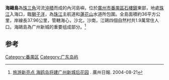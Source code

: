 '''海鷗島'''為[[珠三角|珠三角]]河流[[沖積|沖積]]而成的內河島嶼，位於[[廣州市|廣州市]][[番禺區|番禺區]][[石樓鎮|石樓鎮]]東部，地處[[珠江|珠江]]入海口，臨[[獅子洋|獅子洋]]，為[[珠江|珠江]]主航道和[[蓮花山_(廣州)|蓮花山]]水道所包圍。全島面積約36平方公里，岸線長37.96公里，管轄海心，沙北，沙南，江鷗四個自然村共1.9萬常住人口。海鷗島為广州新城的重要组成部分。<ref>[http://news.sohu.com/20040821/n221656227.shtml 旅游新亮点 海鸥岛将建广州新城后花园] {{Wayback|url=http://news.sohu.com/20040821/n221656227.shtml |date=20050112091728 }}. 廣州日報. 2004-08-21</ref>

==参考==
{{Reflist}}

{{coord|22.9265|N|113.5245|E|display=title}}
{{廣州島嶼}}
[[Category:番禺区|Category:番禺区]]
[[Category:广东岛屿|Category:广东岛屿]]
{{GZ-stub}}